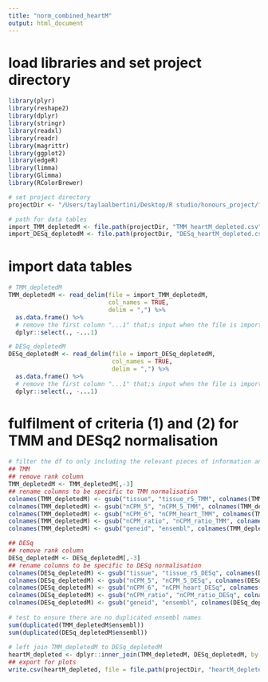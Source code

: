 ```yaml
---
title: "norm_combined_heartM"
output: html_document
---
```


# load libraries and set project directory 
```r
library(plyr)
library(reshape2)
library(dplyr)
library(stringr)
library(readxl)
library(readr)
library(magrittr)
library(ggplot2)
library(edgeR)
library(limma)
library(Glimma)
library(RColorBrewer)

# set project directory
projectDir <- "/Users/taylaalbertini/Desktop/R studio/honours_project/fetal_comparison/tissue_depletion/rawData"

# path for data tables 
import_TMM_depletedM <- file.path(projectDir, "TMM_heartM_depleted.csv")
import_DESq_depletedM <- file.path(projectDir, "DESq_heartM_depleted.csv")
```

# import data tables 
```r
# TMM_depletedM
TMM_depletedM <- read_delim(file = import_TMM_depletedM,
                            col_names = TRUE,
                            delim = ",") %>%
  as.data.frame() %>%
  # remove the first column "...1" that;s input when the file is imported
  dplyr::select(., -...1)

# DESq_depletedM
DESq_depletedM <- read_delim(file = import_DESq_depletedM,
                             col_names = TRUE,
                             delim = ",") %>%
  as.data.frame() %>%
  # remove the first column "...1" that;s input when the file is imported
  dplyr::select(., -...1)
```

# fulfilment of criteria (1) and (2) for TMM and DESq2 normalisation 
```r
# filter the df to only including the relevant pieces of information and make specific to normalisation technique
## TMM 
## remove rank column
TMM_depletedM <- TMM_depletedM[,-3]
## rename columns to be specific to TMM normalisation
colnames(TMM_depletedM) <- gsub("tissue", "tissue_r5_TMM", colnames(TMM_depletedM))
colnames(TMM_depletedM) <- gsub("nCPM_5", "nCPM_5_TMM", colnames(TMM_depletedM))
colnames(TMM_depletedM) <- gsub("nCPM_6", "nCPM_heart_TMM", colnames(TMM_depletedM))
colnames(TMM_depletedM) <- gsub("nCPM_ratio", "nCPM_ratio_TMM", colnames(TMM_depletedM))
colnames(TMM_depletedM) <- gsub("geneid", "ensembl", colnames(TMM_depletedM))

## DESq
## remove rank column
DESq_depletedM <- DESq_depletedM[,-3]
## rename columns to be specific to DESq normalisation
colnames(DESq_depletedM) <- gsub("tissue", "tissue_r5_DESq", colnames(DESq_depletedM))
colnames(DESq_depletedM) <- gsub("nCPM_5", "nCPM_5_DESq", colnames(DESq_depletedM))
colnames(DESq_depletedM) <- gsub("nCPM_6", "nCPM_heart_DESq", colnames(DESq_depletedM))
colnames(DESq_depletedM) <- gsub("nCPM_ratio", "nCPM_ratio_DESq", colnames(DESq_depletedM))
colnames(DESq_depletedM) <- gsub("geneid", "ensembl", colnames(DESq_depletedM))
      
# test to ensure there are no duplicated ensembl names
sum(duplicated(TMM_depletedM$ensembl))
sum(duplicated(DESq_depletedM$ensembl))
        
# left join TMM_depletedM to DESq_depletedM
heartM_depleted <- dplyr::inner_join(TMM_depletedM, DESq_depletedM, by = join_by(ensembl))
## export for plots
write.csv(heartM_depleted, file = file.path(projectDir, "heartM_depleted.csv"))
```
